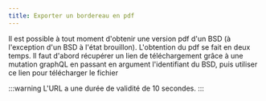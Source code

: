 ```yaml
---
title: Exporter un bordereau en pdf
---
```



Il est possible à tout moment d'obtenir une version pdf d'un BSD (à l'exception d'un BSD à l'état brouillon). L'obtention du pdf se fait en deux temps. Il faut d'abord récupérer un lien de téléchargement grâce à une mutation graphQL en passant en argument l'identifiant du BSD, puis utiliser ce lien pour télécharger le fichier

<ExportPdf />

:::warning
L'URL a une durée de validité de 10 secondes.
:::
